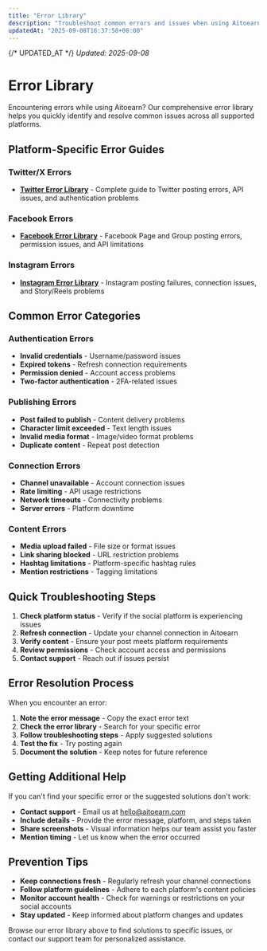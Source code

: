 ```yaml
---
title: "Error Library"
description: "Troubleshoot common errors and issues when using Aitoearn with different social media platforms"
updatedAt: "2025-09-08T16:37:58+08:00"
---
```

{/* UPDATED_AT */}
_Updated: 2025-09-08_

# Error Library

Encountering errors while using Aitoearn? Our comprehensive error library helps you quickly identify and resolve common issues across all supported platforms.

## Platform-Specific Error Guides

### Twitter/X Errors
- **[Twitter Error Library](error-library/579-twitter-error-library)** - Complete guide to Twitter posting errors, API issues, and authentication problems

### Facebook Errors  
- **[Facebook Error Library](error-library/580-facebook-error-library)** - Facebook Page and Group posting errors, permission issues, and API limitations

### Instagram Errors
- **[Instagram Error Library](error-library/581-instagram-error-library)** - Instagram posting failures, connection issues, and Story/Reels problems

## Common Error Categories

### Authentication Errors
- **Invalid credentials** - Username/password issues
- **Expired tokens** - Refresh connection requirements
- **Permission denied** - Account access problems
- **Two-factor authentication** - 2FA-related issues

### Publishing Errors
- **Post failed to publish** - Content delivery problems
- **Character limit exceeded** - Text length issues
- **Invalid media format** - Image/video format problems
- **Duplicate content** - Repeat post detection

### Connection Errors
- **Channel unavailable** - Account connection issues
- **Rate limiting** - API usage restrictions
- **Network timeouts** - Connectivity problems
- **Server errors** - Platform downtime

### Content Errors
- **Media upload failed** - File size or format issues
- **Link sharing blocked** - URL restriction problems
- **Hashtag limitations** - Platform-specific hashtag rules
- **Mention restrictions** - Tagging limitations

## Quick Troubleshooting Steps

1. **Check platform status** - Verify if the social platform is experiencing issues
2. **Refresh connection** - Update your channel connection in Aitoearn
3. **Verify content** - Ensure your post meets platform requirements
4. **Review permissions** - Check account access and permissions
5. **Contact support** - Reach out if issues persist

## Error Resolution Process

When you encounter an error:

1. **Note the error message** - Copy the exact error text
2. **Check the error library** - Search for your specific error
3. **Follow troubleshooting steps** - Apply suggested solutions
4. **Test the fix** - Try posting again
5. **Document the solution** - Keep notes for future reference

## Getting Additional Help

If you can't find your specific error or the suggested solutions don't work:

- **Contact support** - Email us at [hello@aitoearn.com](mailto:hello@aitoearn.com)
- **Include details** - Provide the error message, platform, and steps taken
- **Share screenshots** - Visual information helps our team assist you faster
- **Mention timing** - Let us know when the error occurred

## Prevention Tips

- **Keep connections fresh** - Regularly refresh your channel connections
- **Follow platform guidelines** - Adhere to each platform's content policies
- **Monitor account health** - Check for warnings or restrictions on your social accounts
- **Stay updated** - Keep informed about platform changes and updates

Browse our error library above to find solutions to specific issues, or contact our support team for personalized assistance.
